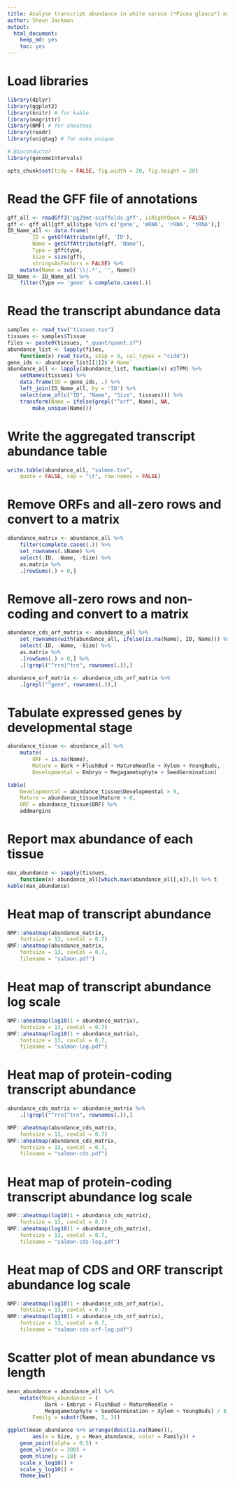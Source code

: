 ```yaml
---
title: Analyse transcript abundance in white spruce (*Picea glauca*) mitochondrion
author: Shaun Jackman
output:
  html_document:
    keep_md: yes
    toc: yes
---
```


# Load libraries
```r
library(dplyr)
library(ggplot2)
library(knitr) # for kable
library(magrittr)
library(NMF) # for aheatmap
library(readr)
library(uniqtag) # for make_unique

# Bioconductor
library(genomeIntervals)
```

```r
opts_chunk$set(tidy = FALSE, fig.width = 20, fig.height = 20)
```

# Read the GFF file of annotations
```r
gff_all <- readGff3('pg29mt-scaffolds.gff', isRightOpen = FALSE)
gff <- gff_all[gff_all$type %in% c('gene', 'mRNA', 'rRNA', 'tRNA'),]
ID_Name_all <- data.frame(
		ID = getGffAttribute(gff, 'ID'),
		Name = getGffAttribute(gff, 'Name'),
		Type = gff$type,
		Size = size(gff),
		stringsAsFactors = FALSE) %>%
	mutate(Name = sub('\\|.*', '', Name))
ID_Name <- ID_Name_all %>%
	filter(Type == 'gene' & complete.cases(.))
```

# Read the transcript abundance data
```r
samples <- read_tsv("tissues.tsv")
tissues <- samples$Tissue
files <- paste0(tissues, "_quant/quant.sf")
abundance_list <- lapply(files,
	function(x) read_tsv(x, skip = 9, col_types = "cidd"))
gene_ids <- abundance_list[[1]]$`# Name`
abundance_all <- lapply(abundance_list, function(x) x$TPM) %>%
	setNames(tissues) %>%
	data.frame(ID = gene_ids, .) %>%
	left_join(ID_Name_all, by = 'ID') %>%
	select(one_of(c("ID", "Name", "Size", tissues))) %>%
	transform(Name = ifelse(grepl("^orf", Name), NA,
		make_unique(Name)))
```

# Write the aggregated transcript abundance table
```r
write.table(abundance_all, "salmon.tsv",
	quote = FALSE, sep = "\t", row.names = FALSE)
```

# Remove ORFs and all-zero rows and convert to a matrix
```r
abundance_matrix <- abundance_all %>%
	filter(complete.cases(.)) %>%
	set_rownames(.$Name) %>%
	select(-ID, -Name, -Size) %>%
	as.matrix %>%
	.[rowSums(.) > 0,]
```

# Remove all-zero rows and non-coding and convert to a matrix
```r
abundance_cds_orf_matrix <- abundance_all %>%
	set_rownames(with(abundance_all, ifelse(is.na(Name), ID, Name))) %>%
	select(-ID, -Name, -Size) %>%
	as.matrix %>%
	.[rowSums(.) > 0,] %>%
	.[!grepl("^rrn|^trn", rownames(.)),]

abundance_orf_matrix <- abundance_cds_orf_matrix %>%
	.[grepl("^gene", rownames(.)),]
```

# Tabulate expressed genes by developmental stage
```r
abundance_tissue <- abundance_all %>%
	mutate(
		ORF = is.na(Name),
		Mature = Bark + FlushBud + MatureNeedle + Xylem + YoungBuds,
		Developmental = Embryo + Megagametophyte + SeedGermination)

table(
	Developmental = abundance_tissue$Developmental > 0,
	Mature = abundance_tissue$Mature > 0,
	ORF = abundance_tissue$ORF) %>%
	addmargins
```

# Report max abundance of each tissue
```r
max_abundance <- sapply(tissues,
	function(x) abundance_all[which.max(abundance_all[,x]),]) %>% t
kable(max_abundance)
```

# Heat map of transcript abundance
```r
NMF::aheatmap(abundance_matrix,
	fontsize = 13, cexCol = 0.7)
NMF::aheatmap(abundance_matrix,
	fontsize = 13, cexCol = 0.7,
	filename = "salmon.pdf")
```

# Heat map of transcript abundance log scale
```r
NMF::aheatmap(log10(1 + abundance_matrix),
	fontsize = 13, cexCol = 0.7)
NMF::aheatmap(log10(1 + abundance_matrix),
	fontsize = 13, cexCol = 0.7,
	filename = "salmon-log.pdf")
```

# Heat map of protein-coding transcript abundance
```r
abundance_cds_matrix <- abundance_matrix %>%
	.[!grepl("^rrn|^trn", rownames(.)),]

NMF::aheatmap(abundance_cds_matrix,
	fontsize = 13, cexCol = 0.7)
NMF::aheatmap(abundance_cds_matrix,
	fontsize = 13, cexCol = 0.7,
	filename = "salmon-cds.pdf")
```

# Heat map of protein-coding transcript abundance log scale
```r
NMF::aheatmap(log10(1 + abundance_cds_matrix),
	fontsize = 13, cexCol = 0.7)
NMF::aheatmap(log10(1 + abundance_cds_matrix),
	fontsize = 13, cexCol = 0.7,
	filename = "salmon-cds-log.pdf")
```

# Heat map of CDS and ORF transcript abundance log scale
```r
NMF::aheatmap(log10(1 + abundance_cds_orf_matrix),
	fontsize = 13, cexCol = 0.7)
NMF::aheatmap(log10(1 + abundance_cds_orf_matrix),
	fontsize = 13, cexCol = 0.7,
	filename = "salmon-cds-orf-log.pdf")
```

# Scatter plot of mean abundance vs length
```r
mean_abundance = abundance_all %>%
	mutate(Mean_abundance = (
			Bark + Embryo + FlushBud + MatureNeedle +
			Megagametophyte + SeedGermination + Xylem + YoungBuds) / 8,
		Family = substr(Name, 1, 3))

ggplot(mean_abundance %>% arrange(desc(is.na(Name))),
		aes(x = Size, y = Mean_abundance, color = Family)) +
	geom_point(alpha = 0.5) +
	geom_vline(x = 300) +
	geom_hline(y = 10) +
	scale_x_log10() +
	scale_y_log10() +
	theme_bw()
```
